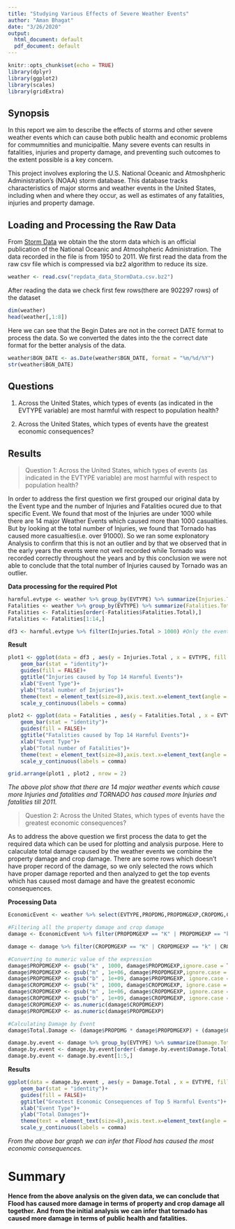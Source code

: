 ---
title: "Studying Various Effects of Severe Weather Events"
author: "Aman Bhagat"
date: "3/26/2020"
output:
  html_document: default
  pdf_document: default
---

```{r setup, include=FALSE}
knitr::opts_chunk$set(echo = TRUE)
library(dplyr)
library(ggplot2)
library(scales)
library(gridExtra)
```

## Synopsis

In this report we aim to describe the effects of storms and other severe weather events which can cause both public health and economic problems for commumnities and municipaltie. Many severe events can results in fatalities, injuries and property damage, and preventing such outcomes to the extent possible is a key concern.

This project involves exploring the U.S. National Oceanic and Atmoshpheric Administration's (NOAA) storm database. This database tracks characteristics of major storms and weather events in the United States, including when and where they occur, as well as estimates of any fatalities, injuries and property damage.


## Loading and Processing the Raw Data

From [Storm Data](https://d396qusza40orc.cloudfront.net/repdata%2Fdata%2FStormData.csv.bz2) we obtain the the storm data which is an official publication of the National Oceanic and Atmoshpheric Administration. The data recorded in the file is from 1950 to 2011. 
We first read the data from the raw csv file which is compressed via bz2 algorithm to reduce its size.

```{r dataset,cache=TRUE}
weather <- read.csv("repdata_data_StormData.csv.bz2")
```

After reading the data we check first few rows(there are 902297 rows) of the dataset

```{r head}
dim(weather)
head(weather[,1:8])
```

Here we can see that the Begin Dates are not in the correct DATE format to process the data. So we converted the dates into the the correct date format for the better analysis of the data.

```{r DatesProcessing, cache=TRUE}
weather$BGN_DATE <- as.Date(weather$BGN_DATE, format = "%m/%d/%Y")
str(weather$BGN_DATE)
```

## Questions

1. Across the United States, which types of events (as indicated in the EVTYPE variable) are most harmful with respect to population health?

2. Across the United States, which types of events have the greatest economic consequences?

## Results

> Question 1: Across the United States, which types of events (as indicated in the EVTYPE variable) are most harmful with respect to population health?

In order to address the first question we first grouped our original data by the Event type and the number of Injuries and Fatalities ocured due to that specific Event. We found that most of the Injuries are under 1000 while there are 14 major Weather Events which caused more than 1000 casualties. But by looking at the total number of Injuries, we found that Tornado has caused more casualties(i.e. over 91000). So we ran some explonatory Analysis to confirm that this is not an outlier and by that we observed that in the early years the events were not well recorded while Tornado was recorded correctly throughout the years and by this conclusion we were not able to conclude that the total number of Injuries caused by Tornado was an outlier.

**Data processing for the required Plot**
```{r totalInjuries}
harmful.evtype <- weather %>% group_by(EVTYPE) %>% summarize(Injuries.Total = sum(INJURIES))
Fatalities <- weather %>% group_by(EVTYPE) %>% summarize(Fatalities.Total = sum(FATALITIES))
Fatalities <- Fatalities[order(-Fatalities$Fatalities.Total),]
Fatalities <- Fatalities[1:14,]

df3 <- harmful.evtype %>% filter(Injuries.Total > 1000) #Only the events which caused above 1000 Injuries
```

**Result**

```{r plot1}
plot1 <- ggplot(data = df3 , aes(y = Injuries.Total , x = EVTYPE, fill = EVTYPE))+
    geom_bar(stat = "identity")+
    guides(fill = FALSE)+
    ggtitle("Injuries caused by Top 14 Harmful Events")+
    xlab("Event Type")+
    ylab("Total number of Injuries")+
    theme(text = element_text(size=8),axis.text.x=element_text(angle = 30,hjust = 1))+
    scale_y_continuous(labels = comma)

plot2 <- ggplot(data = Fatalities , aes(y = Fatalities.Total , x = EVTYPE, fill = EVTYPE))+
    geom_bar(stat = "identity")+
    guides(fill = FALSE)+
    ggtitle("Fatalities caused by Top 14 Harmful Events")+
    xlab("Event Type")+
    ylab("Total number of Fatalities")+
    theme(text = element_text(size=8),axis.text.x=element_text(angle = 30, hjust = 1))+
    scale_y_continuous(labels = comma)

grid.arrange(plot1 , plot2 , nrow = 2)

```


*The above plot show that there are 14 major weather events which cause more Injuries and fatalities and TORNADO has caused more Injuries and fatalities till 2011.*


> Question 2: Across the United States, which types of events have the greatest economic consequences?

As to address the above question we first process the data to get the required data which can be used for plotting and analysis purpose. Here to calaculate total damage caused by the weather events we combine the property damage and crop damage. There are some rows which doesn't have proper record of the damage, so we only selected the rows which have proper damage reported and then analyzed to get the top events which has caused most damage and have the greatest economic consequences.

**Processing Data**
```{r dataProcessing, cache = TRUE}
EconomicEvent <- weather %>% select(EVTYPE,PROPDMG,PROPDMGEXP,CROPDMG,CROPDMGEXP)

#Filtering all the property damage and crop damage
damage <- EconomicEvent %>% filter(PROPDMGEXP == "K" | PROPDMGEXP == "k" | PROPDMGEXP == "m" | PROPDMGEXP == "M" | PROPDMGEXP == "b" | PROPDMGEXP == "B" )

damage <- damage %>% filter(CROPDMGEXP == "K" | CROPDMGEXP == "k" | CROPDMGEXP == "m" | CROPDMGEXP == "M" | CROPDMGEXP == "b" | CROPDMGEXP == "B" )

#Converting to mumeric value of the expression
damage$PROPDMGEXP <- gsub("k" , 1000, damage$PROPDMGEXP,ignore.case = TRUE)
damage$PROPDMGEXP <- gsub("m" , 1e+06, damage$PROPDMGEXP,ignore.case = TRUE)
damage$PROPDMGEXP <- gsub("b" , 1e+09, damage$PROPDMGEXP, ignore.case = TRUE)
damage$CROPDMGEXP <- gsub("k" , 1000, damage$CROPDMGEXP, ignore.case = TRUE)
damage$CROPDMGEXP <- gsub("m" , 1e+06, damage$CROPDMGEXP, ignore.case = TRUE)
damage$CROPDMGEXP <- gsub("b" , 1e+09, damage$CROPDMGEXP, ignore.case = TRUE)
damage$CROPDMGEXP <- as.numeric(damage$CROPDMGEXP)
damage$PROPDMGEXP <- as.numeric(damage$PROPDMGEXP)

#Calculating Damage by Event
damage$Total.Damage <- (damage$PROPDMG * damage$PROPDMGEXP) + (damage$CROPDMG * damage$CROPDMGEXP)

damage.by.event <- damage %>% group_by(EVTYPE) %>% summarize(Damage.Total = sum(Total.Damage))
damage.by.event <- damage.by.event[order(-damage.by.event$Damage.Total),]
damage.by.event <- damage.by.event[1:5,]
```

**Results**

```{r plot3}
ggplot(data = damage.by.event , aes(y = Damage.Total , x = EVTYPE, fill = EVTYPE))+
    geom_bar(stat = "identity")+
    guides(fill = FALSE)+
    ggtitle("Greatest Economic Consequences of Top 5 Harmful Events")+
    xlab("Event Type")+
    ylab("Total Damages")+
    theme(text = element_text(size=8),axis.text.x=element_text(angle = 30, hjust = 1))+
    scale_y_continuous(labels = comma)
```

*From the above bar graph we can infer that Flood has caused the most economic consequences.*

# Summary

**Hence from the above analysis on the given data, we can conclude that Flood has caused more damage in terms of property and crop damage all together. And from the initial analysis we can infer that tornado has caused more damage in terms of public health and fatalities.**

